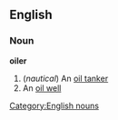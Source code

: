 ==English==
===Noun===
'''oiler'''
#(''nautical'') An [[oil tanker]]
#An [[oil well]]
[[Category:English nouns]]